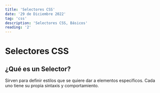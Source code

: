```yaml
---
title: 'Selectores CSS'
date: '29 de Diciembre 2022'
tag: 'css'
description: 'Selectores CSS, Básicos'
reading: '2'
---
```

# Selectores CSS

## ¿Qué es un Selector?

Sirven para definir estilos que se quiere dar a elementos específicos. Cada uno tiene su propia sintaxis y comportamiento.
